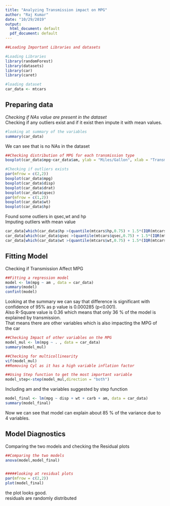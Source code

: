 ---
title: "Analyzing Transmission impact on MPG"
author: "Raj Kumar"
date: "10/29/2019"
output:
  html_document: default
  pdf_document: default
---

```{r setup, include=FALSE}
##Loading Important Libraries and datasets

#Loading Libraries
library(randomForest)
library(datasets)
library(car)
library(caret)

#loading dataset
car_data <- mtcars

```

## Preparing data

*Checking if NAs value are present in the dataset  
*Checking if any outliers exist and if it exist then impute it with mean values.  


```{r, echo=TRUE}
#looking at summary of the variables
summary(car_data)
```
We can see that is no NAs in the dataset

```{r, echo=TRUE}
##Checking distribution of MPG for each transmission type
boxplot(car_data$mpg~car_data$am, ylab = "Miles/Gallon", xlab = "Transmission Type")

#Checking if outliers exists
par(mfrow = c(2,2))
boxplot(car_data$mpg)
boxplot(car_data$disp)
boxplot(car_data$drat)
boxplot(car_data$qsec) 
par(mfrow = c(1,2))
boxplot(car_data$wt)  
boxplot(car_data$hp)

```

Found some outliers in qsec,wt and hp  
Imputing outliers with mean value

```{r, echo=TRUE}
car_data[which(car_data$hp >(quantile(mtcars$hp,0.75) + 1.5*(IQR(mtcars$hp)))),c("hp")] <- mean(car_data$hp)
car_data[which(car_data$qsec >(quantile(mtcars$qsec,0.75) + 1.5*(IQR(mtcars$qsec)))),c("qsec")] <- mean(car_data$qsec)
car_data[which(car_data$wt >(quantile(mtcars$wt,0.75) + 1.5*(IQR(mtcars$wt)))),c("wt")] <- mean(car_data$wt)
```

## Fitting Model

Checking if Transmission Affect MPG

```{r , echo=TRUE}
##Fitting a regression model
model <- lm(mpg ~ am , data = car_data)
summary(model)
confint(model)
```

Looking at the summary we can say that difference is significant with confidence of 95%  as p value is 0.000285 (p<0.001).  
Also R-Square value is 0.36 which means that only 36 % of the model is explained by transmission.  
That means there are other variables which is also impacting the MPG of the car  

```{r , echo=TRUE}
 
##Checking Impact of other variables on the MPG
model_mul <- lm(mpg ~ . , data = car_data)
summary(model_mul)

##Checking for multicollinearity
vif(model_mul)
##Removing Cyl as it has a high variable inflation factor

##Using Step function to get the most important variable
model_step<-step(model_mul,direction = "both")
```

Including am and the variables suggested by step function

```{r , echo=TRUE}
model_final <- lm(mpg ~ disp + wt + carb + am, data = car_data)
summary(model_final)
```

Now we can see that  model can explain about 85 % of the variance due to 4 variables.

## Model Diagnostics
Comparing the two models and checking the Residual plots

```{r , echo=TRUE}
##Comparing the two models
anova(model,model_final)


#####looking at residual plots
par(mfrow = c(2,2))
plot(model_final)
```

the plot looks good.  
residuals are randomly distributed 
